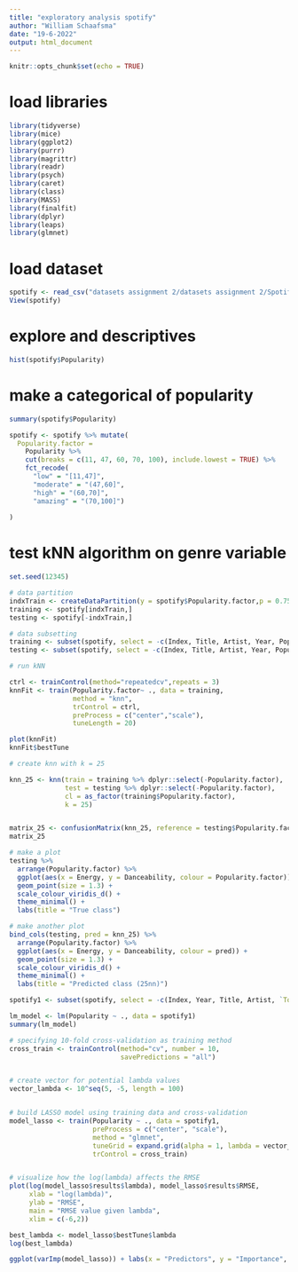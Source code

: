 ```yaml
---
title: "exploratory analysis spotify"
author: "William Schaafsma"
date: "19-6-2022"
output: html_document
---
```


```r
knitr::opts_chunk$set(echo = TRUE)
```

# load libraries
```r
library(tidyverse)
library(mice)
library(ggplot2)
library(purrr)
library(magrittr)
library(readr)
library(psych)
library(caret)
library(class)
library(MASS)
library(finalfit)
library(dplyr)
library(leaps)
library(glmnet)
```

# load dataset
```r
spotify <- read_csv("datasets assignment 2/datasets assignment 2/Spotify-2000.csv")
View(spotify)
```

# explore and descriptives
```r
hist(spotify$Popularity)
```

# make a categorical of popularity
```r
summary(spotify$Popularity)
```

```r
spotify <- spotify %>% mutate(
  Popularity.factor = 
    Popularity %>% 
    cut(breaks = c(11, 47, 60, 70, 100), include.lowest = TRUE) %>% 
    fct_recode(
      "low" = "[11,47]",
      "moderate" = "(47,60]",
      "high" = "(60,70]",
      "amazing" = "(70,100]")
    
)
```


# test kNN algorithm on genre variable
```r
set.seed(12345)

# data partition
indxTrain <- createDataPartition(y = spotify$Popularity.factor,p = 0.75,list = FALSE)
training <- spotify[indxTrain,]
testing <- spotify[-indxTrain,]

# data subsetting
training <- subset(spotify, select = -c(Index, Title, Artist, Year, Popularity, `Top Genre`))
testing <- subset(spotify, select = -c(Index, Title, Artist, Year, Popularity, `Top Genre`))

# run kNN

ctrl <- trainControl(method="repeatedcv",repeats = 3)
knnFit <- train(Popularity.factor~ ., data = training, 
                method = "knn", 
                trControl = ctrl, 
                preProcess = c("center","scale"),
                tuneLength = 20)

plot(knnFit)
knnFit$bestTune
```

```r
# create knn with k = 25

knn_25 <- knn(train = training %>% dplyr::select(-Popularity.factor),
              test = testing %>% dplyr::select(-Popularity.factor),
              cl = as_factor(training$Popularity.factor),
              k = 25)


matrix_25 <- confusionMatrix(knn_25, reference = testing$Popularity.factor)
matrix_25
```

```r
# make a plot
testing %>% 
  arrange(Popularity.factor) %>% 
  ggplot(aes(x = Energy, y = Danceability, colour = Popularity.factor)) +
  geom_point(size = 1.3) + 
  scale_colour_viridis_d() +
  theme_minimal() +
  labs(title = "True class")
```

```r
# make another plot
bind_cols(testing, pred = knn_25) %>% 
  arrange(Popularity.factor) %>% 
  ggplot(aes(x = Energy, y = Danceability, colour = pred)) +
  geom_point(size = 1.3) + 
  scale_colour_viridis_d() +
  theme_minimal() +
  labs(title = "Predicted class (25nn)")
```









```r
spotify1 <- subset(spotify, select = -c(Index, Year, Title, Artist, `Top Genre`, Popularity.factor))
```

```r
lm_model <- lm(Popularity ~ ., data = spotify1)
summary(lm_model)
```
```r
# specifying 10-fold cross-validation as training method
cross_train <- trainControl(method="cv", number = 10,
                            savePredictions = "all")


# create vector for potential lambda values
vector_lambda <- 10^seq(5, -5, length = 100)


# build LASSO model using training data and cross-validation
model_lasso <- train(Popularity ~ ., data = spotify1,
                     preProcess = c("center", "scale"),
                     method = "glmnet",
                     tuneGrid = expand.grid(alpha = 1, lambda = vector_lambda),
                     trControl = cross_train)


# visualize how the log(lambda) affects the RMSE
plot(log(model_lasso$results$lambda), model_lasso$results$RMSE, 
     xlab = "log(lambda)",
     ylab = "RMSE",
     main = "RMSE value given lambda",
     xlim = c(-6,2))
```

```r
best_lambda <- model_lasso$bestTune$lambda
log(best_lambda)
```
```r
ggplot(varImp(model_lasso)) + labs(x = "Predictors", y = "Importance", title = "Predictors' influence in the LASSO model") + theme_classic()
```

